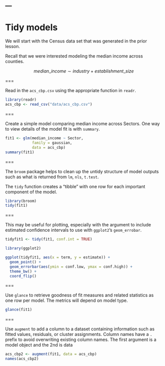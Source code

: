 ---
---

# Tidy models

We will start with the Census data set that was generated in the prior lesson.

Recall that we were interested modeling the median income across counties. 

$$
median\_income \sim industry + establishment\_size
$$

===

Read in the `acs_cbp.csv` using the appropriate function in `readr`. 

```r
library(readr)
acs_cbp <- read_csv("data/acs_cbp.csv")
```

===

Create a simple model comparing median income across Sectors. 
One way to view details of the model fit is with `summary`. 

```r
fit1 <- glm(median_income ~ Sector, 
            family = gaussian, 
            data = acs_cbp)
summary(fit1)
```

===

The `broom` package helps to clean up the untidy structure of
model outputs such as what is returned from `lm`, `nls`, `t.test`. 

The `tidy` function creates a "tibble" with one row for each
important component of the model.

```r
library(broom)
tidy(fit1)
```

===

This may be useful for plotting, especially with the argument 
to include estimated confidence intervals to use with `ggplot2`'s
`geom_errobar`.

```r
tidyfit1 <- tidy(fit1, conf.int = TRUE)

library(ggplot2)

ggplot(tidyfit1, aes(x = term, y = estimate)) +
  geom_point() +
  geom_errorbar(aes(ymin = conf.low, ymax = conf.high)) + 
  theme_bw() +
  coord_flip()
```

===

Use `glance` to retrieve goodness of fit measures and related statistics
as one row per model. The metrics will depend on model type. 

```r
glance(fit1)
```

===

Use `augment` to add a column to a dataset containing information such as fitted values,
residuals, or cluster assignments. Column names have a `.` prefix to avoid overwriting
existing column names. The first argument is a model object and the 2nd is data

```r
acs_cbp2 <- augment(fit1, data = acs_cbp)
names(acs_cbp2)
```

